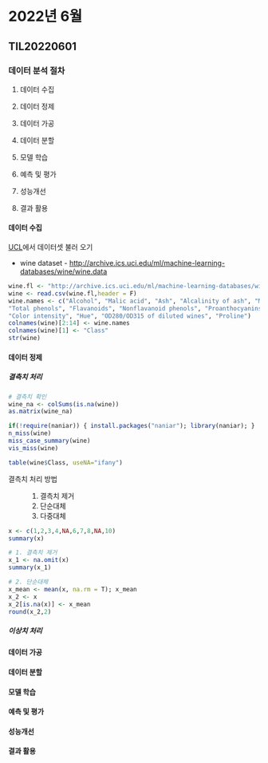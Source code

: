 # 2022년 6월

## TIL20220601

### 데이터 분석 절차

1.  데이터 수집

2.  데이터 정제

3.  데이터 가공

4.  데이터 분할

5.  모델 학습

6.  예측 및 평가

7.  성능개선

8.  결과 활용

#### 데이터 수집

[UCL](http://archive.ics.uci.edu/ml/index.php)에서 데이터셋 불러 오기

-   wine dataset - <http://archive.ics.uci.edu/ml/machine-learning-databases/wine/wine.data>

```r
wine.fl <- "http://archive.ics.uci.edu/ml/machine-learning-databases/wine/wine.data"
wine <- read.csv(wine.fl,header = F)
wine.names <- c("Alcohol", "Malic acid", "Ash", "Alcalinity of ash", "Magnesium",
"Total phenols", "Flavanoids", "Nonflavanoid phenols", "Proanthocyanins",
"Color intensity", "Hue", "OD280/OD315 of diluted wines", "Proline")
colnames(wine)[2:14] <- wine.names
colnames(wine)[1] <- "Class"
str(wine)
```

#### 데이터 정제

##### 결측치 처리

```r
# 결측치 확인
wine_na <- colSums(is.na(wine))
as.matrix(wine_na)
```

```r
if(!require(naniar)) { install.packages("naniar"); library(naniar); }
n_miss(wine)
miss_case_summary(wine)
vis_miss(wine)
```

```r
table(wine$Class, useNA="ifany")
```


결측치 처리 방법

:   1.  결측치 제거
    2.  단순대체
    3.  다중대체

```r
x <- c(1,2,3,4,NA,6,7,8,NA,10)
summary(x)
```

```r
# 1. 결측치 제거
x_1 <- na.omit(x)
summary(x_1)
```

```r
# 2. 단순대체
x_mean <- mean(x, na.rm = T); x_mean
x_2 <- x
x_2[is.na(x)] <- x_mean
round(x_2,2)
```


##### 이상치 처리

#### 데이터 가공

#### 데이터 분할

#### 모델 학습

#### 예측 및 평가

#### 성능개선

#### 결과 활용
